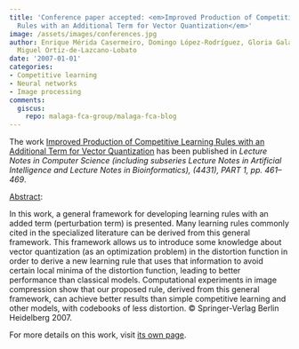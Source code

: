 ```yaml
---
title: 'Conference paper accepted: <em>Improved Production of Competitive Learning
  Rules with an Additional Term for Vector Quantization</em>'
image: /assets/images/conferences.jpg
author: Enrique Mérida Casermeiro, Domingo López-Rodríguez, Gloria Galán Marín, Juan
  Miguel Ortiz-de-Lazcano-Lobato
date: '2007-01-01'
categories:
- Competitive learning
- Neural networks
- Image processing
comments:
  giscus:
    repo: malaga-fca-group/malaga-fca-blog
---
```


The work <u>Improved Production of Competitive Learning Rules with an Additional Term for Vector Quantization</u> has been published in <em>Lecture Notes in Computer Science (including subseries Lecture Notes in Artificial Intelligence and Lecture Notes in Bioinformatics), (4431), PART 1, <em>pp. 461&ndash;469</em></em>.

<u>Abstract</u>:



In this work, a general framework for developing learning rules with an added term (perturbation term) is presented. Many learning rules commonly cited in the specialized literature can be derived from this general framework. This framework allows us to introduce some knowledge about vector quantization (as an optimization problem) in the distortion function in order to derive a new learning rule that uses that information to avoid certain local minima of the distortion function, leading to better performance than classical models. Computational experiments in image compression show that our proposed rule, derived from this general framework, can achieve better results than simple competitive learning and other models, with codebooks of less distortion. © Springer-Verlag Berlin Heidelberg 2007.




For more details on this work, visit <a href='/publications/conferences/2007-icannga2'>its own page</a>.
